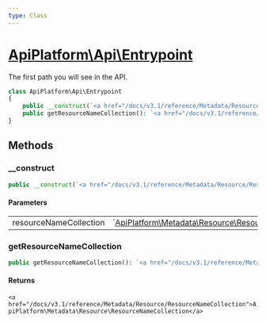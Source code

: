 ```yaml
---
type: Class
---
```


# [ApiPlatform\Api\Entrypoint](/docs/v3.1/reference/Api/Entrypoint)

The first path you will see in the API.


```php
class ApiPlatform\Api\Entrypoint
{
    public __construct(`<a href="/docs/v3.1/reference/Metadata/Resource/ResourceNameCollection">ApiPlatform\Metadata\Resource\ResourceNameCollection</a>` $resourceNameCollection)
    public getResourceNameCollection(): `<a href="/docs/v3.1/reference/Metadata/Resource/ResourceNameCollection">ApiPlatform\Metadata\Resource\ResourceNameCollection</a>`
}
```
## Methods

### __construct



```php
public __construct(`<a href="/docs/v3.1/reference/Metadata/Resource/ResourceNameCollection">ApiPlatform\Metadata\Resource\ResourceNameCollection</a>` $resourceNameCollection)
```

#### Parameters

<table><tbody>
<tr><td>resourceNameCollection</td><td>`<a href="/docs/v3.1/reference/Metadata/Resource/ResourceNameCollection">ApiPlatform\Metadata\Resource\ResourceNameCollection</a>`</td><td></td></tr>
</tbody>
</table>

### getResourceNameCollection



```php
public getResourceNameCollection(): `<a href="/docs/v3.1/reference/Metadata/Resource/ResourceNameCollection">ApiPlatform\Metadata\Resource\ResourceNameCollection</a>`
```

#### Returns

`<a href="/docs/v3.1/reference/Metadata/Resource/ResourceNameCollection">ApiPlatform\Metadata\Resource\ResourceNameCollection</a>`
